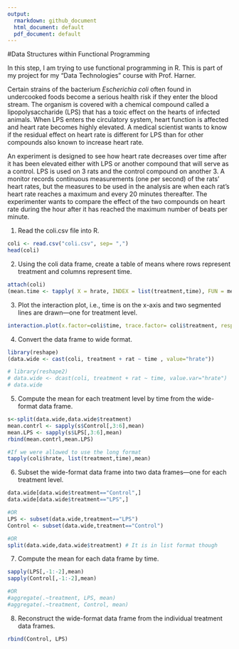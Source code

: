 ```yaml
---
output:
  rmarkdown: github_document
  html_document: default
  pdf_document: default
---
```


#Data Structures within Functional Programming 

In this step, I am trying to use functional programming in R. This is part of my project for my "Data Technologies" course with Prof. Harner.

Certain strains of the bacterium _Escherichia coli_ often found in undercooked foods become a serious health risk if they enter the blood stream. The organism is covered with a chemical compound called a lipopolysaccharide (LPS) that has a toxic effect on the hearts of infected animals. When LPS enters the circulatory system, heart function is affected and heart rate becomes highly elevated. A medical scientist wants to know if the residual effect on heart rate is different for LPS than for other compounds also known to increase heart rate.

An experiment is designed to see how heart rate decreases over time after it has been elevated either with LPS or another compound that will serve as a control. LPS is used on 3 rats and the control compound on another 3. A monitor records continuous measurements (one per second) of the rats’ heart rates, but the measures to be used in the analysis are when each rat’s heart rate reaches a maximum and every 20 minutes thereafter. The experimenter wants to compare the effect of the two compounds on heart rate during the hour after it has reached the maximum number of beats per minute.

1. Read the coli.csv file into R.

```r
coli <- read.csv("coli.csv", sep= ",")
head(coli)
```

2. Using the coli data frame, create a table of means where rows represent treatment and columns represent time.

```r
attach(coli)
(mean.time <- tapply( X = hrate, INDEX = list(treatment,time), FUN = mean))
```

3. Plot the interaction plot, i.e., time is on the x-axis and two segmented lines are drawn---one for treatment level.

```r
interaction.plot(x.factor=coli$time, trace.factor= coli$treatment, response=coli$hrate,type="l",xlab="time",ylab="hrate",trace.label="treatment", fun=mean)
```

4. Convert the data frame to wide format.
```r
library(reshape)
(data.wide <- cast(coli, treatment + rat ~ time , value="hrate")) 

# library(reshape2)
# data.wide <- dcast(coli, treatment + rat ~ time, value.var="hrate")
# data.wide
```

5. Compute the mean for each treatment level by time from the wide-format data frame.

```r
s<-split(data.wide,data.wide$treatment)
mean.contrl <- sapply(s$Control[,3:6],mean)
mean.LPS <- sapply(s$LPS[,3:6],mean)
rbind(mean.contrl,mean.LPS)

#If we were allowed to use the long format
tapply(coli$hrate, list(treatment,time),mean)
```

6. Subset the wide-format data frame into two data frames---one for each treatment level.
```r
data.wide[data.wide$treatment=="Control",]
data.wide[data.wide$treatment=="LPS",]

#OR
LPS <- subset(data.wide,treatment=="LPS")
Control <- subset(data.wide,treatment=="Control")

#OR
split(data.wide,data.wide$treatment) # It is in list format though
```

7. Compute the mean for each data frame by time.
```r
sapply(LPS[,-1:-2],mean)
sapply(Control[,-1:-2],mean)

#OR
#aggregate(.~treatment, LPS, mean)
#aggregate(.~treatment, Control, mean) 
```

8. Reconstruct the wide-format data frame from the individual treatment data frames.
```r
rbind(Control, LPS)

```
